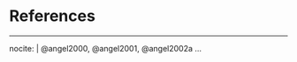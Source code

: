 \cleardoublepage

<!-- 
If you'd like to change the name of the bibliography to something else,
delete "References" and replace it.

If it helps you stay organized, you may store your references in separate bib files, by chapter, perhaps. Just make sure you include the bib files in the YAML header in the index.Rmd file. We recommend using a citation manager to produce the .bib files. I use BibDesk on my Macbook; JabRef is an alternative for Windows users.

If you want to change the citation style and referencing format, you can download the citation style language (CSL) format from this link: https://github.com/citation-style-language/styles

Place the new CSL file in the csl/ directory and reference it in the index.Rmd YAML header. Citations are handled using pandoc-citeproc
-->

# References {-}

\noindent
\setlength{\parindent}{-0.20in}
\setlength{\leftskip}{0.20in}
\setlength{\parskip}{8pt}

<div id="refs"></div>

---
nocite: | 
  @angel2000, @angel2001, @angel2002a
...
